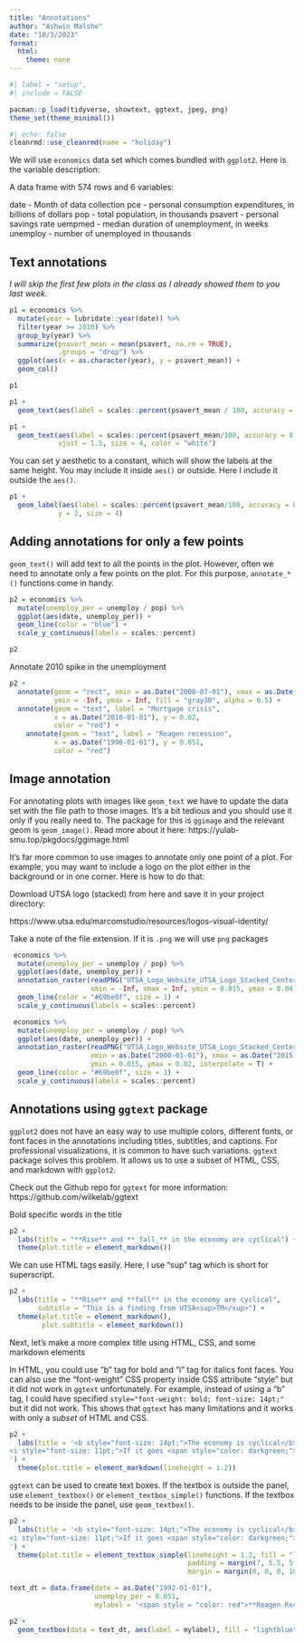 ```yaml
---
title: "Annotations"
author: "Ashwin Malshe"
date: "10/3/2023"
format:
  html: 
    theme: none
---
```


```r
#| label = "setup",
#| include = FALSE

pacman::p_load(tidyverse, showtext, ggtext, jpeg, png)
theme_set(theme_minimal())
```


```r
#| echo: false
cleanrmd::use_cleanrmd(name = "holiday")
```



We will use `economics` data set which comes bundled with `ggplot2`. Here is the variable description:

A data frame with 574 rows and 6 variables:

date - Month of data collection
pce - personal consumption expenditures, in billions of dollars
pop - total population, in thousands
psavert - personal savings rate
uempmed - median duration of unemployment, in weeks
unemploy - number of unemployed in thousands


## Text annotations


*I will skip the first few plots in the class as I already showed them to you last week.*

```r
p1 = economics %>% 
  mutate(year = lubridate::year(date)) %>% 
  filter(year >= 2010) %>% 
  group_by(year) %>% 
  summarize(psavert_mean = mean(psavert, na.rm = TRUE),
            .groups = "drop") %>% 
  ggplot(aes(x = as.character(year), y = psavert_mean)) +
  geom_col()

p1
```


```r
p1 +
  geom_text(aes(label = scales::percent(psavert_mean / 100, accuracy = 0.01)))
```


```r
p1 +
  geom_text(aes(label = scales::percent(psavert_mean/100, accuracy = 0.01)),
            vjust = 1.5, size = 4, color = "white")
```

You can set y aesthetic to a constant, which will show the labels at the same height. You may include it inside `aes()` or outside. Here I include it outside the `aes()`.

```r
p1 +
  geom_label(aes(label = scales::percent(psavert_mean/100, accuracy = 0.01)), 
            y = 2, size = 4)
```

## Adding annotations for only a few points

`geom_text()` will add text to all the points in the plot. However, often we need to annotate only a few points on the plot. For this purpose, `annotate_*()` functions come in handy.


```r
p2 = economics %>% 
  mutate(unemploy_per = unemploy / pop) %>% 
  ggplot(aes(date, unemploy_per)) +
  geom_line(color = "blue") +
  scale_y_continuous(labels = scales::percent)

p2
```

Annotate 2010 spike in the unemployment

```r
p2 +
  annotate(geom = "rect", xmin = as.Date("2008-07-01"), xmax = as.Date("2010-07-01"),
           ymin = -Inf, ymax = Inf, fill = "gray30", alpha = 0.5) +
  annotate(geom = "text", label = "Mortgage crisis", 
           x = as.Date("2010-01-01"), y = 0.02,
           color = "red") +
    annotate(geom = "text", label = "Reagen recession", 
           x = as.Date("1990-01-01"), y = 0.051,
           color = "red") 
```

## Image annotation

For annotating plots with images like `geom_text` we have to update the data set with the file path to those images. It's a bit tedious and you should use it only if you really need to. The package for this is `ggimage` and the relevant geom is `geom_image()`. Read more about it here:
https://yulab-smu.top/pkgdocs/ggimage.html


It's far more common to use images to annotate only one point of a plot. For example, you may want to include a logo on the plot either in the background or in one corner. Here is how to do that:

Download UTSA logo (stacked) from here and save it in your project directory:

https://www.utsa.edu/marcomstudio/resources/logos-visual-identity/

Take a note of the file extension. If it is `.png` we will use `png` packages

```r
 economics %>% 
  mutate(unemploy_per = unemploy / pop) %>% 
  ggplot(aes(date, unemploy_per)) +
  annotation_raster(readPNG("UTSA_Logo_Website_UTSA_Logo_Stacked_Center.png"),
                    xmin = -Inf, xmax = Inf, ymin = 0.015, ymax = 0.04, interpolate = T) +
  geom_line(color = "#69be0f", size = 1) +
  scale_y_continuous(labels = scales::percent)

```


```r
 economics %>% 
  mutate(unemploy_per = unemploy / pop) %>% 
  ggplot(aes(date, unemploy_per)) +
  annotation_raster(readPNG("UTSA_Logo_Website_UTSA_Logo_Stacked_Center.png"),
                    xmin = as.Date("2000-01-01"), xmax = as.Date("2015-01-01"), 
                    ymin = 0.015, ymax = 0.02, interpolate = T) +
  geom_line(color = "#69be0f", size = 1) +
  scale_y_continuous(labels = scales::percent)

```

## Annotations using `ggtext` package

`ggplot2` does not have an easy way to use multiple colors, different fonts, or font faces in the annotations including titles, subtitles, and captions. For professional visualizations, it is common to have such variations. `ggtext` package solves this problem. It allows us to use a subset of HTML, CSS, and markdown with `ggplot2`. 

Check out the Github repo for `ggtext` for more information: https://github.com/wilkelab/ggtext


Bold specific words in the title

```r
p2 +
  labs(title = "**Rise** and **_fall_** in the economy are cyclical") +
  theme(plot.title = element_markdown())

```

We can use HTML tags easily. Here, I use "sup" tag which is short for superscript.

```r
p2 +
  labs(title = "**Rise** and **fall** in the economy are cyclical",
       subtitle = "This is a finding from UTSA<sup>TM</sup>") +
  theme(plot.title = element_markdown(),
        plot.subtitle = element_markdown())
```

Next, let's make a more complex title using HTML, CSS, and some markdown elements

In HTML, you could use "b" tag for bold and "i" tag for italics font faces. You can also use the "font-weight" CSS property inside CSS attribute "style" but it did not work in `ggtext` unfortunately. For example, instead of using a "b" tag, I could have specified `style="font-weight: bold; font-size: 14pt;"` but it did not work. This shows that `ggtext` has many limitations and it works with only a *subset* of HTML and CSS.



```r
p2 +
  labs(title = '<b style="font-size: 14pt;">The economy is cyclical</b><br>
<i style="font-size: 11pt;">If it goes <span style="color: darkgreen;">**up**</span>, it is almost certain that it will come <span style="color: red;">**down**</span></i>
') +
  theme(plot.title = element_markdown(lineheight = 1.2))
```

`ggtext` can be used to create text boxes. If the textbox is outside the panel, use `element_textbox()` or `element_textbox_simple()` functions. If the textbox needs to be inside the panel, use `geom_textbox()`.


```r
p2 +
  labs(title = '<b style="font-size: 14pt;">The economy is cyclical</b><br>
<i style="font-size: 11pt;">If it goes <span style="color: darkgreen;">**up**</span>, it is almost certain that it will come <span style="color: red;">**down**</span></i>
') +
  theme(plot.title = element_textbox_simple(lineheight = 1.2, fill = "lightsteelblue1",
                                            padding = margin(7, 5.5, 5.5, 7, unit = "pt"),
                                            margin = margin(0, 0, 0, 10)))
```

```r

text_dt = data.frame(date = as.Date("1992-01-01"), 
                     unemploy_per = 0.051, 
                     mylabel = '<span style = "color: red">**Reagen Recession<sup>©</sup>** </span>')

p2 +
  geom_textbox(data = text_dt, aes(label = mylabel), fill = "lightblue")

```


